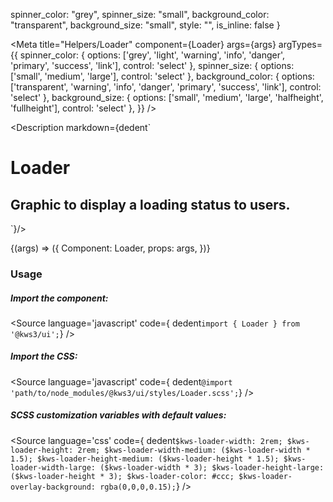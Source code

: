 
  spinner_color: "grey",
  spinner_size: "small",
  background_color: "transparent",
  background_size: "small",
  style: "",
  is_inline: false
}

<Meta
  title="Helpers/Loader"
  component={Loader}
  args={args}
  argTypes={{
    spinner_color: {
      options: ['grey', 'light', 'warning', 'info', 'danger', 'primary', 'success', 'link'],
      control: 'select'
    },
    spinner_size: {
      options: ['small', 'medium', 'large'],
      control: 'select'
    },
    background_color: {
      options: ['transparent', 'warning', 'info', 'danger', 'primary', 'success', 'link'],
      control: 'select'
    },
    background_size: {
      options: ['small', 'medium', 'large', 'halfheight', 'fullheight'],
      control: 'select'
    },
  }}
/>

<Description markdown={dedent`
# Loader
## Graphic to display a loading status to users.
`}/>

<Canvas>
  <Story
  name="Loader"
  args={args}
  >
  {(args) => ({
    Component: Loader,
    props: args,
  })}
  </Story>
</Canvas>

<ArgsTable story="Loader" />


### Usage

##### Import the component:
<Source
  language='javascript'
  code={ dedent`import { Loader } from '@kws3/ui';`}
/>

##### Import the CSS:
<Source
  language='javascript'
  code={ dedent`@import 'path/to/node_modules/@kws3/ui/styles/Loader.scss';`}
/>

##### SCSS customization variables with default values:
<Source
  language='css'
  code={ dedent`
    $kws-loader-width: 2rem;
    $kws-loader-height: 2rem;
    $kws-loader-width-medium: ($kws-loader-width * 1.5);
    $kws-loader-height-medium: ($kws-loader-height * 1.5);
    $kws-loader-width-large: ($kws-loader-width * 3);
    $kws-loader-height-large: ($kws-loader-height * 3);
    $kws-loader-color: #ccc;
    $kws-loader-overlay-background: rgba(0,0,0,0.15);
  `}
/>
